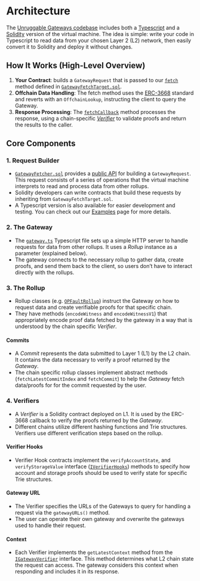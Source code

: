 # Architecture

The [Unruggable Gateways codebase](https://github.com/unruggable-labs/unruggable-gateways/) includes both a [Typescript](https://github.com/unruggable-labs/unruggable-gateways/tree/main/src/vm.ts) and a [Solidity](https://github.com/unruggable-labs/unruggable-gateways/tree/main/contracts/GatewayVM.sol) version of the virtual machine. The idea is simple: write your code in Typescript to read data from your chosen Layer 2 (L2) network, then easily convert it to Solidity and deploy it without changes.

## How It Works (High-Level Overview)

1.	**Your Contract**: builds a `GatewayRequest` that is passed to our [`fetch`](https://github.com/unruggable-labs/unruggable-gateways/blob/b109adcfe29c50d19efae93129a689a213d692dc/contracts/GatewayFetchTarget.sol#L25) method defined in [`GatewayFetchTarget.sol`](https://github.com/unruggable-labs/unruggable-gateways/blob/main/contracts/GatewayFetchTarget.sol).
2.	**Offchain Data Handling**: The fetch method uses the [ERC-3668](https://eips.ethereum.org/EIPS/eip-3668) standard and reverts with an `OffchainLookup`, instructing the client to query the Gateway.
3.	**Response Processing**: The [`fetchCallback`](https://github.com/unruggable-labs/unruggable-gateways/blob/b109adcfe29c50d19efae93129a689a213d692dc/contracts/GatewayFetchTarget.sol#L51) method processes the response, using a chain-specific [*Verifier*](/verifier-deployments) to validate proofs and return the results to the caller.

## Core Components

### 1. Request Builder

- [`GatewayFetcher.sol`](https://github.com/unruggable-labs/unruggable-gateways/blob/main/contracts/GatewayFetcher.sol) provides a [public API](/builder-api-methods) for building a `GatewayRequest`. This request consists of a series of operations that the virtual machine interprets to read and process data from other rollups.
- Solidity developers can write contracts that build these requests by inheriting from `GatewayFetchTarget.sol`.
- A Typescript version is also available for easier development and testing. You can check out our [Examples](/examples) page for more details.

### 2. The Gateway

- The [`gateway.ts`](https://github.com/unruggable-labs/unruggable-gateways/blob/b109adcfe29c50d19efae93129a689a213d692dc/src/gateway.ts#L43) Typescript file sets up a simple HTTP server to handle requests for data from other rollups. It uses a *Rollup* instance as a parameter (explained below).
- The gateway connects to the necessary rollup to gather data, create proofs, and send them back to the client, so users don’t have to interact directly with the rollups.

### 3. The Rollup

- Rollup classes (e.g. [`OPFaultRollup`](https://github.com/unruggable-labs/unruggable-gateways/blob/main/src/op/OPFaultRollup.ts)) instruct the Gateway on how to request data and create verifiable proofs for that specific chain.
- They have methods (`encodeWitness` and `encodeWitnessV1`) that appropriately encode proof data fetched by the gateway in a way that is understood by the chain specific *Verifier*.


#### Commits

- A *Commit* represents the data submitted to Layer 1 (L1) by the L2 chain. It contains the data necessary to verify a proof returned by the *Gateway*.
- The chain specific rollup classes implement abstract methods (`fetchLatestCommitIndex` and `fetchCommit`) to help the *Gateway* fetch data/proofs for for the commit requested by the user.


### 4. Verifiers

- A *Verifier* is a Solidity contract deployed on L1. It is used by the ERC-3668 callback to verify the proofs returned by the *Gateway*.
- Different chains utilize different hashing functions and Trie structures. Verifiers use different verification steps based on the rollup.

#### Verifier Hooks
- Verifier Hook contracts implement the `verifyAccountState`, and `verifyStorageValue` interface ([`IVerifierHooks`](https://github.com/unruggable-labs/unruggable-gateways/blob/main/contracts/IVerifierHooks.sol)) methods to specify how account and storage proofs should be used to verify state for specific Trie structures.

#### Gateway URL

- The Verifier specifies the URLs of the Gateways to query for handling a request via the `gatewayURLs()` method.
- The user can operate their own gateway and overwrite the gateways used to handle their request.

#### Context

- Each Verifier implements the `getLatestContext` method from the [`IGatewayVerifier`](https://github.com/unruggable-labs/unruggable-gateways/blob/main/contracts/IGatewayVerifier.sol) interface. This method determines what L2 chain state the request can access. The gateway considers this context when responding and includes it in its response.